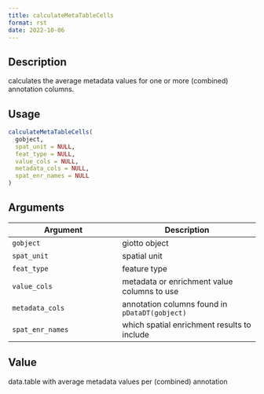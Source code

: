 ```yaml
--- 
title: calculateMetaTableCells 
format: rst 
date: 2022-10-06 
--- 
```


## Description

calculates the average metadata values for one or more (combined) annotation columns.


## Usage

```r
calculateMetaTableCells(
  gobject,
  spat_unit = NULL,
  feat_type = NULL,
  value_cols = NULL,
  metadata_cols = NULL,
  spat_enr_names = NULL
)
```


## Arguments

Argument      |Description
------------- |----------------
`gobject`     |     giotto object
`spat_unit`     |     spatial unit
`feat_type`     |     feature type
`value_cols`     |     metadata or enrichment value columns to use
`metadata_cols`     |     annotation columns found in `pDataDT(gobject)`
`spat_enr_names`     |     which spatial enrichment results to include


## Value

data.table with average metadata values per (combined) annotation


